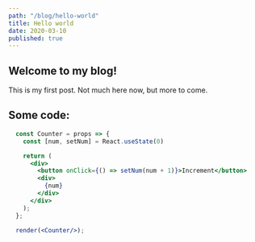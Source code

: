 ```yaml
---
path: "/blog/hello-world"
title: Hello world
date: 2020-03-10
published: true
---
```


## Welcome to my blog!

This is my first post. Not much here now, but more to come.

## Some code:

```jsx react-live
  const Counter = props => {
    const [num, setNum] = React.useState(0)

    return (
      <div>
        <button onClick={() => setNum(num + 1)}>Increment</button>
        <div>
          {num}
        </div>
      </div>
    );
  };

  render(<Counter/>);
```